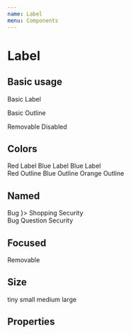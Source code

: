 ```yaml
---
name: Label
menu: Components
---
```




# Label

## Basic usage

<Playground>
  <Label>Basic Label</Label>

  <Label outline>Basic Outline</Label>

  <Label removable>
    Removable
  </Label>

  <Label outline>
    <Icon name='block' /> Disabled
  </Label>
</Playground>

## Colors

<Playground>
  <Label color='red'>Red Label</Label>
  <Label color='blue'>Blue Label</Label>
  <Label color='orange'>Blue Label</Label>
  <br />
  <Label color='red' outline>Red Outline</Label>
  <Label color='blue' outline>Blue Outline</Label>
  <Label color='orange' outline>Orange Outline</Label>
</Playground>

## Named

<Playground>
  <Label color='red' name='Type'>
    Bug
  </Label>
  <Label color='blue' name={<Icon name='shopping_cart' />}>
    Shopping
  </Label>
  <Label color='orange' name='Type'>
    Security
  </Label>

  <br />
  <Label color='red' name='Type' outline>
    Bug
  </Label>
  <Label color='blue' name='Type' outline>
    Question
  </Label>
  <Label color='orange' name='Type' outline>
    Security
  </Label>
</Playground>

## Focused

<Playground>
  <Label name='Type' color='red' focused removable>
    Removable
  </Label>
</Playground>

## Size

<Playground>
  <Label size='tiny'>tiny</Label>
  <Label size='small'>small</Label>
  <Label >medium</Label>
  <Label size='large'>large</Label>
</Playground>

## Properties

<Props of={Label}></Props>
